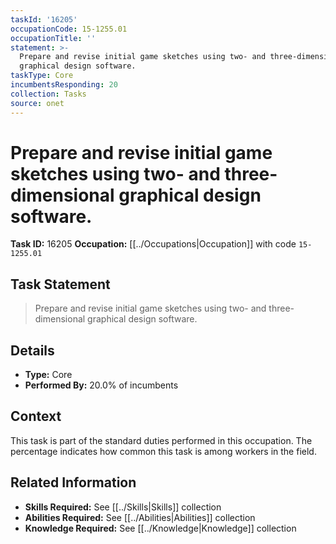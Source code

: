 ```yaml
---
taskId: '16205'
occupationCode: 15-1255.01
occupationTitle: ''
statement: >-
  Prepare and revise initial game sketches using two- and three-dimensional
  graphical design software.
taskType: Core
incumbentsResponding: 20
collection: Tasks
source: onet
---
```

# Prepare and revise initial game sketches using two- and three-dimensional graphical design software.

**Task ID:** 16205
**Occupation:** [[../Occupations|Occupation]] with code `15-1255.01`

## Task Statement

> Prepare and revise initial game sketches using two- and three-dimensional graphical design software.

## Details

- **Type:** Core
- **Performed By:** 20.0% of incumbents

## Context

This task is part of the standard duties performed in this occupation. The percentage indicates how common this task is among workers in the field.

## Related Information

- **Skills Required:** See [[../Skills|Skills]] collection
- **Abilities Required:** See [[../Abilities|Abilities]] collection
- **Knowledge Required:** See [[../Knowledge|Knowledge]] collection

